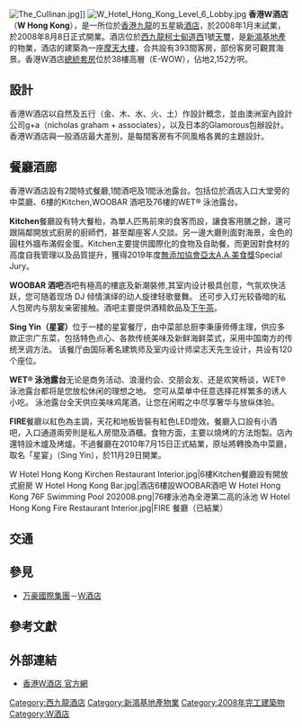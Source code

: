 {{Infobox hotel
| hotel_name =W Hong Kong<br>香港W酒店
| logo = 
| logo_caption =
| image = W Hotel Hong Kong Ground Floor Lobby.jpg
| image_width        =200px
| caption            =
| location           = [[西九龍|西九龍]][[柯士甸道西|柯士甸道西]]1號[[天璽_(香港)|天璽]]
| coordinates        = 
| opening_date       = 2008年
| stars              = 甲級高價
| closing_date       =
| developer          = [[新鴻基地產|新鴻基地產]]
| owner              = [[新鴻基地產|新鴻基地產]]
| number_of_restaurants = 
| number_of_rooms    = 393間
| number_of_suites   = 
| floor_area         = 
| floors             = 1至38樓
| parking            =
| website            =[http://www.starwoodhotels.com/whotels/property/overview/index.html?propertyID=1965 香港W酒店網站]
| footnotes          =
}}
[[File:The_Cullinan.jpg|right]]]]
[[File:W_Hotel_Hong_Kong_Level_6_Lobby.jpg|right]]
'''香港W酒店'''（'''W Hong Kong'''），是一所位於[[香港|香港]][[九龍|九龍]]的五星級[[酒店|酒店]]，於2008年1月末試業，於2008年8月8日正式開業。酒店位於[[西九龍|西九龍]][[柯士甸道西|柯士甸道西]]1號[[天璽_(香港)|天璽]]，是[[新鴻基地產|新鴻基地產]]的物業，酒店的建築為一座[[摩天大樓|摩天大樓]]，合共設有393間客房，部份客房可觀賞海景。香港W酒店[[總統套房|總統套房]]位於38樓高層（E-WOW），佔地2,152方呎。

==設計==
香港W酒店以自然及五行（金、木、水、火、土）作設計概念，並由澳洲室內設計公司g+a（nicholas graham + associates），以及日本的Glamorous包辦設計。香港W酒店與一般酒店最大差別，是每間客房有不同風格各異的主題設計。

==餐廳酒廊==
香港W酒店設有2間特式餐廳,1間酒吧及1間泳池露台。包括位於酒店入口大堂旁的中菜廳、6樓的Kitchen,WOOBAR 酒吧及76樓的WET® 泳池露台。

'''Kitchen'''餐廳設有特大餐枱，為單人匹馬前來的食客而設，讓食客用膳之餘，還可跟隔鄰開放式廚房的廚師們，甚至鄰座客人交談。另一邊大廳則面對海景，金色的圓柱外牆布滿假金蛋。Kitchen主要提供國際化的食物及自助餐。而更因對食材的高度自我管理以及品質提升，獲得2019年度[https://www.antia-awards.org/ 無添加協會亞太A.A.美食獎]Special Jury。

'''WOOBAR 酒吧'''酒吧有極高的樓底及新潮裝修,其室内设计极具创意，气氛欢快活跃，您可随着现场 DJ 倾情演绎的动人旋律轻歌曼舞。 还可步入灯光较昏暗的私人包房内与朋友亲密接触。酒吧主要提供酒精飲品及[[下午茶|下午茶]]。

'''Sing Yin（星宴）'''位于一楼的星宴餐厅，由中菜部总厨李秉康师傅主理，供应多款正宗广东菜，包括特色点心、各款传统美味及新鲜海鲜菜式，采用中国南方的传统烹调方法。 该餐厅由国际著名建筑师及室内设计师梁志天先生设计，共设有120个座位。

'''WET® 泳池露台'''无论是商务活动、浪漫约会、交朋会友、还是欢笑畅谈，WET® 泳池露台都将是您放松休闲的理想之地。 您可从菜单中任意选择花样繁多的诱人小吃。 泳池露台全天供应美味鸡尾酒，让您在闲暇之中尽享奢华与放纵体验。

'''FIRE'''餐廳以紅色為主調，天花和地板皆裝有紅色LED燈效。餐廳入口設有小酒吧，入口通道兩旁則是私人房間及酒櫃。食物方面，主要以燒烤的方法炮製。店內還特設木爐及烤爐。不過餐廳在2010年7月15日正式結業，原址將轉換為中菜廳，取名「星宴」（Sing Yin），於11月29日開業。

<gallery widths="200" heights="150">
W Hotel Hong Kong Kirchen Restaurant Interior.jpg|6樓Kitchen餐廳設有開放式廚房
W Hotel Hong Kong Bar.jpg|酒店6樓設WOOBAR酒吧
W Hotel Hong Kong 76F Swimming Pool 202008.png|76樓泳池為全港第二高的泳池
W Hotel Hong Kong Fire Restaurant Interior.jpg|FIRE 餐廳（已結業）
</gallery>

== 交通 ==
{{參見|天璽 (香港)#交通}}

== 參見 ==
* [[万豪國際集團|万豪國際集團]]－[[W酒店|W酒店]]

==參考文獻==
{{Reflist}}

==外部連結==
* [https://web.archive.org/web/20110728091231/http://www.starwoodhotels.com/whotels/property/overview/index.html?propertyID=1965 香港W酒店 官方網]
{{commonscat|W Hotel Hong Kong}}
{{港鐵公司物業}}
{{新鴻基地產}}

[[Category:西九龍酒店|Category:西九龍酒店]]
[[Category:新鴻基地產物業|Category:新鴻基地產物業]]
[[Category:2008年完工建築物|Category:2008年完工建築物]]
[[Category:W酒店|Category:W酒店]]